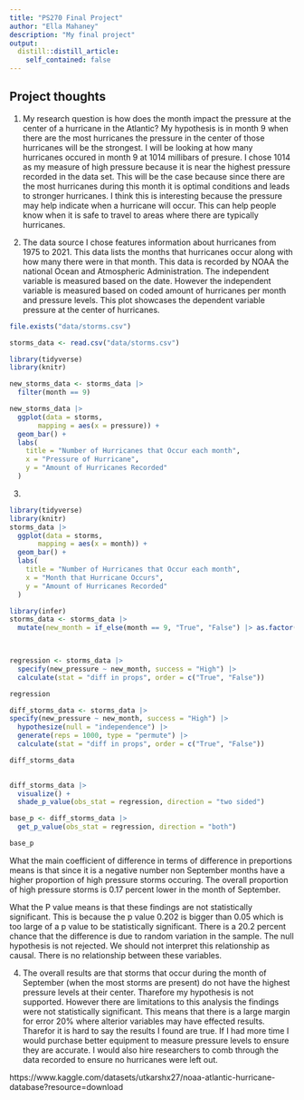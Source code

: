 ```yaml
---
title: "PS270 Final Project"
author: "Ella Mahaney"
description: "My final project"
output:
  distill::distill_article:
    self_contained: false
---
```




## Project thoughts



1) My research question is how does the month impact the pressure at the center of a hurricane in the Atlantic?
My hypothesis is in month 9 when there are the most hurricanes the pressure in the center of those hurricanes will be the strongest. I will be looking at how many hurricanes occured in month 9 at 1014 millibars of presure. I chose 1014 as my measure of high pressure because it is near the highest pressure recorded in the data set. This will be the case because since there are the most hurricanes during this month it is optimal conditions and leads to stronger hurricanes. I think this is interesting because the pressure may help indicate when a hurricane will occur. This can help people know when it is safe to travel to areas where there are typically hurricanes.

2) 
  The data source I chose features information about hurricanes from 1975 to 2021. This data lists the months that hurricanes occur along with how many there were in that month. This data is recorded by NOAA the national Ocean and Atmospheric Administration.
  The independent variable is measured based on the date. However the independent variable is measured based on coded amount of hurricanes per month and pressure levels. This plot showcases the dependent variable pressure at the center of hurricanes.

```r
file.exists("data/storms.csv")
```

```r
storms_data <- read.csv("data/storms.csv")

```

```r
library(tidyverse)
library(knitr)

new_storms_data <- storms_data |> 
  filter(month == 9)

new_storms_data |>
  ggplot(data = storms,
       mapping = aes(x = pressure)) + 
  geom_bar() + 
  labs(
    title = "Number of Hurricanes that Occur each month",
    x = "Pressure of Hurricane",
    y = "Amount of Hurricanes Recorded"
  ) 


```

3)
```r
library(tidyverse)
library(knitr)
storms_data |>
  ggplot(data = storms,
       mapping = aes(x = month)) + 
  geom_bar() + 
  labs(
    title = "Number of Hurricanes that Occur each month",
    x = "Month that Hurricane Occurs",
    y = "Amount of Hurricanes Recorded"
  ) 


```
```r
library(infer)
storms_data <- storms_data |> 
  mutate(new_month = if_else(month == 9, "True", "False") |> as.factor(), new_pressure = if_else(pressure == 1014, "High", "Low") |> as.factor())
  


regression <- storms_data |> 
  specify(new_pressure ~ new_month, success = "High") |> 
  calculate(stat = "diff in props", order = c("True", "False"))

regression
```
  
```r
diff_storms_data <- storms_data |> 
specify(new_pressure ~ new_month, success = "High") |> 
  hypothesize(null = "independence") |>
  generate(reps = 1000, type = "permute") |> 
  calculate(stat = "diff in props", order = c("True", "False"))

diff_storms_data
  
```
```r
diff_storms_data |> 
  visualize() + 
  shade_p_value(obs_stat = regression, direction = "two sided")
```

```r
base_p <- diff_storms_data |>
  get_p_value(obs_stat = regression, direction = "both")

base_p
```

  What the main coefficient of difference in terms of difference in preportions means is that since it is a negative number non September months have a higher proportion of high pressure storms occuring. The overall proportion of high pressure storms is 0.17 percent lower in the month of September. 
  
  What the P value means is that these findings are not statistically significant. This is because the p value 0.202 is bigger than 0.05 which is too large of a p value to be statistically significant. There is a 20.2 percent chance that the difference is due to random variation in the sample. The null hypothesis is not rejected. We should not interpret this relationship as causal. There is no relationship between these variables. 
 

4) 
The overall results are that storms that occur during the month of September (when the most storms are present) do not have the highest pressure levels at their center. Tharefore my hypothesis is not supported. However there are limitations to this analysis the findings were not statistically significant. This means that there is a large margin for error 20% where alterior variables may have effected results. Tharefor it is hard to say the results I found are true. If I had more time I would purchase better equipment to measure pressure levels to ensure they are accurate. I would also hire researchers to comb through the data recorded to ensure no hurricanes were left out. 




https://www.kaggle.com/datasets/utkarshx27/noaa-atlantic-hurricane-database?resource=download






















